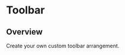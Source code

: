 
<Meta of={ToolbarStories} />

# Toolbar

<ResourceLinks
  sourceCode="https://github.com/cultureamp/kaizen-design-system/tree/main/packages/components/src/RichTextEditor/subcomponents/Toolbar"
  className="!mb-8"
/>


<Installation
  installCommand="pnpm add @kaizen/components"
  importStatement='import { Toolbar } from "@kaizen/components"'
/>

## Overview

Create your own custom toolbar arrangement.

<Canvas of={ToolbarStories.Playground} />
<Controls of={ToolbarStories.Playground} />
